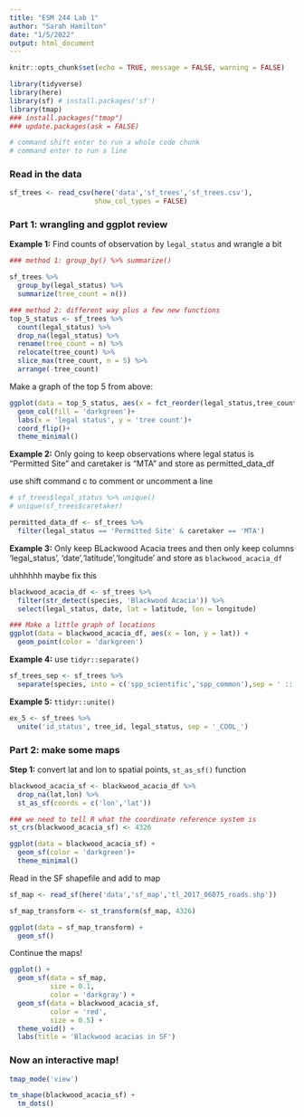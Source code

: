 ```yaml
---
title: "ESM 244 Lab 1"
author: "Sarah Hamilton"
date: "1/5/2022"
output: html_document
---
```


```r
knitr::opts_chunk$set(echo = TRUE, message = FALSE, warning = FALSE)

library(tidyverse)
library(here)
library(sf) # install.packages('sf')
library(tmap)
### install.packages("tmap")
### update.packages(ask = FALSE)

# command shift enter to run a whole code chunk
# command enter to run a line
```

### Read in the data

```r
sf_trees <- read_csv(here('data','sf_trees','sf_trees.csv'),
                     show_col_types = FALSE) 
```

### Part 1: wrangling and ggplot review

**Example 1:** Find counts of observation by `legal_status` and wrangle a bit

```r
### method 1: group_by() %>% summarize()

sf_trees %>%
  group_by(legal_status) %>%
  summarize(tree_count = n())

### method 2: different way plus a few new functions
top_5_status <- sf_trees %>%
  count(legal_status) %>%
  drop_na(legal_status) %>%
  rename(tree_count = n) %>%
  relocate(tree_count) %>%
  slice_max(tree_count, n = 5) %>%
  arrange(-tree_count) 
```

Make a graph of the top 5 from above:

```r
ggplot(data = top_5_status, aes(x = fct_reorder(legal_status,tree_count), y = tree_count)) +
  geom_col(fill = 'darkgreen')+
  labs(x = 'legal status', y = 'tree count')+
  coord_flip()+
  theme_minimal()
```

**Example 2:** Only going to keep observations where legal status is "Permitted Site" and caretaker is "MTA" and store as permitted_data_df

use shift command c to comment or uncomment a line
```r
# sf_trees$legal_status %>% unique()
# unique(sf_trees$caretaker)

permitted_data_df <- sf_trees %>%
  filter(legal_status == 'Permitted Site' & caretaker == 'MTA')
```


**Example 3:** Only keep BLackwood Acacia trees and then only keep columns 'legal_status', 'date','latitude','longitude' and store as `blackwood_acacia_df`

uhhhhhh maybe fix this

```r
blackwood_acacia_df <- sf_trees %>%
  filter(str_detect(species, 'Blackwood Acacia')) %>%
  select(legal_status, date, lat = latitude, lon = longitude)

### Make a little graph of locations
ggplot(data = blackwood_acacia_df, aes(x = lon, y = lat)) +
  geom_point(color = 'darkgreen')
```

**Example 4:** use `tidyr::separate()`

```r
sf_trees_sep <- sf_trees %>%
  separate(species, into = c('spp_scientific','spp_common'),sep = ' :: ')
```

**Example 5:** `ttidyr::unite()`

```r
ex_5 <- sf_trees %>%
  unite('id_status', tree_id, legal_status, sep = '_COOL_')
```

### Part 2: make some maps

**Step 1:** convert lat and lon to spatial points, `st_as_sf()` function

```r
blackwood_acacia_sf <- blackwood_acacia_df %>%
  drop_na(lat,lon) %>%
  st_as_sf(coords = c('lon','lat'))

### we need to tell R what the coordinate reference system is 
st_crs(blackwood_acacia_sf) <- 4326

ggplot(data = blackwood_acacia_sf) +
  geom_sf(color = 'darkgreen')+
  theme_minimal()

```

Read in the SF shapefile and add to map

```r
sf_map <- read_sf(here('data','sf_map','tl_2017_06075_roads.shp'))

sf_map_transform <- st_transform(sf_map, 4326)

ggplot(data = sf_map_transform) +
  geom_sf()
```

Continue the maps!

```r
ggplot() +
  geom_sf(data = sf_map,
          size = 0.1,
          color = 'darkgray') +
  geom_sf(data = blackwood_acacia_sf,
          color = 'red',
          size = 0.5) +
  theme_void() +
  labs(title = 'Blackwood acacias in SF')
```

### Now an interactive map!

```r
tmap_mode('view')

tm_shape(blackwood_acacia_sf) +
  tm_dots()
```


